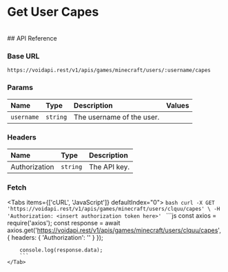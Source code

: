 # Get User Capes

<br />
## API Reference

### Base URL

```http
https://voidapi.rest/v1/apis/games/minecraft/users/:username/capes
```

### Params

| Name | Type | Description | Values |
| :--- | :--- | :--- | :--- |
| `username` | `string` | The username of the user. |  |

### Headers
| Name | Type | Description |
| :--- | :--- | :--- |
| Authorization | `string` | The API key. |

### Fetch

<Tabs items={['cURL', 'JavaScript']} defaultIndex="0">
  <Tab title="cURL">
    ```bash
    curl -X GET 'https://voidapi.rest/v1/apis/games/minecraft/users/clquu/capes' \
        -H 'Authorization: <insert authorization token here>'
    ```
    </Tab>
    <Tab title="JavaScript">
        ```js
        const axios = require('axios');
        const response = await axios.get('https://voidapi.rest/v1/apis/games/minecraft/users/clquu/capes', {
            headers: {
                'Authorization': '<insert authorization token here>'
            }
        });

        console.log(response.data);
        ```
    </Tab>
</Tabs>